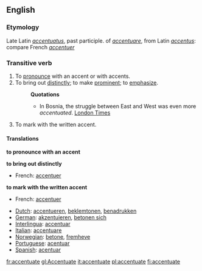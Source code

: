 ==English==
===Etymology===
Late Latin ''[[accentuatus]]'', past participle. of ''[[accentuare]]'', from Latin ''[[accentus]]'': compare French ''[[accentuer]]''
===Transitive verb=== 
{{en-infl-reg-other-e|accentuat|e|}}
#To [[pronounce]] with an accent or with accents.
#To bring out [[distinctly]]; to make [[prominent]]; to [[emphasize]].
#:'''Quotations'''
#:*In Bosnia, the struggle between East and West was even more ''accentuated''. [[London Times]]
#To mark with the written accent.

====Translations====
'''to pronounce with an accent'''

'''to bring out distinctly'''
{{top}}
*French: [[accentuer]]
{{mid}}
{{bottom}}

'''to mark with the written accent'''
{{top}}
*French: [[accentuer]]
{{mid}}
{{bottom}}

{{checktrans}}
*[[Dutch]]: [[accentueren]], [[beklemtonen]], [[benadrukken]]
*[[German]]: [[akzentuieren]], [[betonen sich]]
*[[Interlingua]]: [[accentuar]]
*[[Italian]]: [[accentuare]]
*[[Norwegian]]: [[betone]], [[fremheve]]
*[[Portuguese]]: [[acentuar]]
*[[Spanish]]: [[acentuar]]

[[fr:accentuate]]
[[gl:Accentuate]]
[[it:accentuate]]
[[pl:accentuate]]
[[fi:accentuate]]